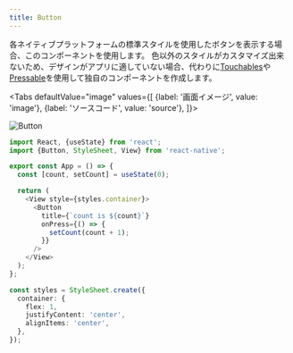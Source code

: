 ```yaml
---
title: Button
---
```



各ネイティブプラットフォームの標準スタイルを使用したボタンを表示する場合、このコンポーネントを使用します。
色以外のスタイルがカスタマイズ出来ないため、デザインがアプリに適していない場合、代わりに[Touchables](https://reactnative.dev/docs/handling-touches#touchables)や[Pressable](https://reactnative.dev/docs/pressable)を使用して独自のコンポーネントを作成します。

<!-- textlint-disable ja-technical-writing/sentence-length,ja-technical-writing/max-comma,ja-spacing/ja-no-space-around-parentheses,jtf-style/3.3.かっこ類と隣接する文字の間のスペースの有無,ja-technical-writing/ja-no-mixed-period,ja-technical-writing/no-unmatched-pair -->

<Tabs
  defaultValue="image"
  values={[
    {label: '画面イメージ', value: 'image'},
    {label: 'ソースコード', value: 'source'},
  ]}>

<!-- textlint-enable ja-technical-writing/sentence-length,ja-technical-writing/max-comma,ja-spacing/ja-no-space-around-parentheses,jtf-style/3.3.かっこ類と隣接する文字の間のスペースの有無,ja-technical-writing/ja-no-mixed-period,ja-technical-writing/no-unmatched-pair -->

<TabItem value="image">

![Button](button.png)

</TabItem>

<TabItem value="source">

```typescript jsx title="/src/App.tsx"
import React, {useState} from 'react';
import {Button, StyleSheet, View} from 'react-native';

export const App = () => {
  const [count, setCount] = useState(0);

  return (
    <View style={styles.container}>
      <Button
        title={`count is ${count}`}
        onPress={() => {
          setCount(count + 1);
        }}
      />
    </View>
  );
};

const styles = StyleSheet.create({
  container: {
    flex: 1,
    justifyContent: 'center',
    alignItems: 'center',
  },
});
```

</TabItem>
</Tabs>
